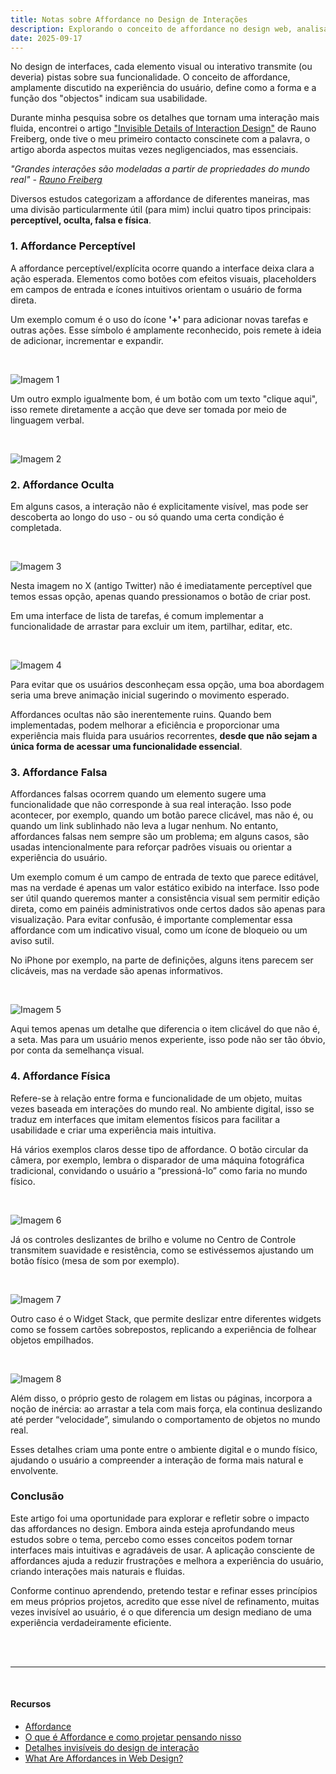 ```yaml
---
title: Notas sobre Affordance no Design de Interações
description: Explorando o conceito de affordance no design web, analisando como diferentes tipos de affordances influenciam a interação do usuário
date: 2025-09-17
---
```


No design de interfaces, cada elemento visual ou interativo transmite (ou deveria) pistas sobre sua funcionalidade. O conceito de affordance, amplamente discutido na experiência do usuário, define como a forma e a função dos "objectos" indicam sua usabilidade. 

Durante minha pesquisa sobre os detalhes que tornam uma interação mais fluida, encontrei o artigo <a href="https://rauno.me/craft/interaction-design" className="border-b transition-all text-gray-500 duration-500 hover:border-gray-500" target="_blank">"Invisible Details of Interaction Design"</a> de Rauno Freiberg, onde tive o meu primeiro contacto conscinete com a palavra, o artigo aborda aspectos muitas vezes negligenciados, mas essenciais.

_"Grandes interações são modeladas a partir de propriedades do mundo real" - <a href="https://x.com/raunofreiberg" className="border-b transition-all text-gray-500 duration-500 hover:border-gray-500" target="_blank">Rauno Freiberg</a>_

Diversos estudos categorizam a affordance de diferentes maneiras, mas uma divisão particularmente útil (para mim) inclui quatro tipos principais: **perceptível, oculta, falsa e física**. 

### 1. Affordance Perceptível

A affordance perceptível/explícita ocorre quando a interface deixa clara a ação esperada. Elementos como botões com efeitos visuais, placeholders em campos de entrada e ícones intuitivos orientam o usuário de forma direta.

Um exemplo comum é o uso do ícone **'+'** para adicionar novas tarefas e outras ações. Esse símbolo é amplamente reconhecido, pois remete à ideia de adicionar, incrementar e expandir. 

<br />

<Image
  src="/images/blog/img-aff-1.png"
  alt="Imagem 1"
width={1440}
  height={960}
/>


Um outro exmplo igualmente bom, é um botão com um texto "clique aqui", isso remete diretamente a acção que deve ser tomada por meio de linguagem verbal. 

<br />

<Image
  src="/images/blog/img-aff-2.png"
  alt="Imagem 2"
width={1440}
  height={960}
/>

### 2. Affordance Oculta

Em alguns casos, a interação não é explicitamente visível, mas pode ser descoberta ao longo do uso - ou só quando uma certa condição é completada. 

<br />

<Image
  src="/images/blog/img-aff-3.png"
  alt="Imagem 3"
width={1440}
  height={960}
/>

Nesta imagem no X (antigo Twitter) não é imediatamente perceptível que temos essas opção, apenas quando pressionamos o botão de criar post. 

Em uma interface de lista de tarefas, é comum implementar a funcionalidade de arrastar para excluir um item, partilhar, editar, etc. 

<br />

<Image
  src="/images/blog/img-aff-4.png"
  alt="Imagem 4"
width={1440}
  height={960}
/>

Para evitar que os usuários desconheçam essa opção, uma boa abordagem seria uma breve animação inicial sugerindo o movimento esperado.

Affordances ocultas não são inerentemente ruins. Quando bem implementadas, podem melhorar a eficiência e proporcionar uma experiência mais fluida para usuários recorrentes, **desde que não sejam a única forma de acessar uma funcionalidade essencial**.

### 3. Affordance Falsa

Affordances falsas ocorrem quando um elemento sugere uma funcionalidade que não corresponde à sua real interação. Isso pode acontecer, por exemplo, quando um botão parece clicável, mas não é, ou quando um link sublinhado não leva a lugar nenhum. No entanto, affordances falsas nem sempre são um problema; em alguns casos, são usadas intencionalmente para reforçar padrões visuais ou orientar a experiência do usuário.

Um exemplo comum é um campo de entrada de texto que parece editável, mas na verdade é apenas um valor estático exibido na interface. Isso pode ser útil quando queremos manter a consistência visual sem permitir edição direta, como em painéis administrativos onde certos dados são apenas para visualização. Para evitar confusão, é importante complementar essa affordance com um indicativo visual, como um ícone de bloqueio ou um aviso sutil.

No iPhone por exemplo, na parte de definições, alguns itens parecem ser clicáveis, mas na verdade são apenas informativos. 

<br />

<Image
  src="/images/blog/img-aff-5.png"
  alt="Imagem 5"
width={1440}
  height={960}
/>

Aqui temos apenas um detalhe que diferencia o item clicável do que não é, a seta. Mas para um usuário menos experiente, isso pode não ser tão óbvio, por conta da semelhança visual.

### 4. Affordance Física

Refere-se à relação entre forma e funcionalidade de um objeto, muitas vezes baseada em interações do mundo real. No ambiente digital, isso se traduz em interfaces que imitam elementos físicos para facilitar a usabilidade e criar uma experiência mais intuitiva.

Há vários exemplos claros desse tipo de affordance. O botão circular da câmera, por exemplo, lembra o disparador de uma máquina fotográfica tradicional, convidando o usuário a “pressioná-lo” como faria no mundo físico.

<br />

<Image
  src="/images/blog/img-aff-6.png"
  alt="Imagem 6"
width={1440}
  height={960}
/>

Já os controles deslizantes de brilho e volume no Centro de Controle transmitem suavidade e resistência, como se estivéssemos ajustando um botão físico (mesa de som por exemplo).

<br />

<Image
  src="/images/blog/img-aff-7.png"
  alt="Imagem 7"
width={1440}
    height={960}
/>

Outro caso é o Widget Stack, que permite deslizar entre diferentes widgets como se fossem cartões sobrepostos, replicando a experiência de folhear objetos empilhados.


<br />

<Image
  src="/images/blog/img-aff-8.png"
  alt="Imagem 8"
width={1440}
    height={960}
/>

Além disso, o próprio gesto de rolagem em listas ou páginas, incorpora a noção de inércia: ao arrastar a tela com mais força, ela continua deslizando até perder “velocidade”, simulando o comportamento de objetos no mundo real.

Esses detalhes criam uma ponte entre o ambiente digital e o mundo físico, ajudando o usuário a compreender a interação de forma mais natural e envolvente.

### Conclusão

Este artigo foi uma oportunidade para explorar e refletir sobre o impacto das affordances no design. Embora ainda esteja aprofundando meus estudos sobre o tema, percebo como esses conceitos podem tornar interfaces mais intuitivas e agradáveis de usar. A aplicação consciente de affordances ajuda a reduzir frustrações e melhora a experiência do usuário, criando interações mais naturais e fluidas. 

Conforme continuo aprendendo, pretendo testar e refinar esses princípios em meus próprios projetos, acredito que esse nível de refinamento, muitas vezes invisível ao usuário, é o que diferencia um design mediano de uma experiência verdadeiramente eficiente.

<br /><br />

---

<br />

#### Recursos

<ul className="flex flex-col gap-3 mt-5" style={{ listStyle: 'cardinal', marginLeft: '20px'}}>
    <li className="text-[14.9px]"><a href="https://pt.wikipedia.org/wiki/Affordance" className="border-b transition-all text-gray-500 duration-500 hover:border-gray-500" target="_blank">Affordance</a></li>
    <li className="text-[14.9px]"><a href="https://www.homemmaquina.com.br/o-que-e-affordance/" className="border-b transition-all text-gray-500 duration-500 hover:border-gray-500" target="_blank">O que é Affordance e como projetar pensando nisso</a></li>
    <li className="text-[14.9px]"><a href="https://rauno.me/craft/interaction-design" className="border-b transition-all text-gray-500 duration-500 hover:border-gray-500" target="_blank">Detalhes invisíveis do design de interação</a></li>
    <li className="text-[14.9px]"><a href="https://blog.teamtreehouse.com/affordances-web-design?utm_source=chatgpt.com" className="border-b transition-all text-gray-500 duration-500 hover:border-gray-500" target="_blank">What Are Affordances in Web Design?</a></li>
</ul>
